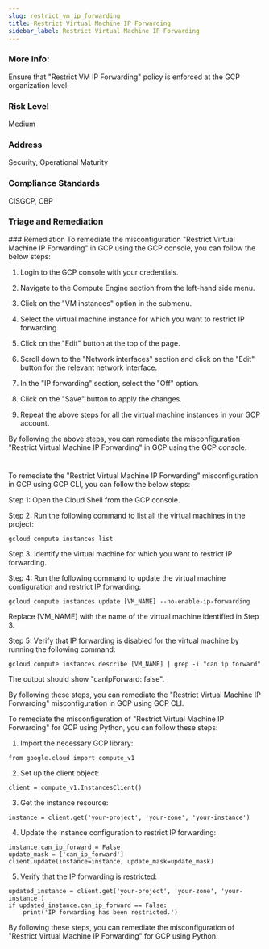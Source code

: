 ```yaml
---
slug: restrict_vm_ip_forwarding
title: Restrict Virtual Machine IP Forwarding
sidebar_label: Restrict Virtual Machine IP Forwarding
---
```


### More Info:

Ensure that "Restrict VM IP Forwarding" policy is enforced at the GCP organization level.

### Risk Level

Medium

### Address

Security, Operational Maturity

### Compliance Standards

CISGCP, CBP

### Triage and Remediation
<Tabs>
<Tab title='Remediation'>
### Remediation

<AccordionGroup>
<Accordion title='Using Console' defaultOpen='true'>
To remediate the misconfiguration "Restrict Virtual Machine IP Forwarding" in GCP using the GCP console, you can follow the below steps:

1. Login to the GCP console with your credentials.

2. Navigate to the Compute Engine section from the left-hand side menu.

3. Click on the "VM instances" option in the submenu.

4. Select the virtual machine instance for which you want to restrict IP forwarding.

5. Click on the "Edit" button at the top of the page.

6. Scroll down to the "Network interfaces" section and click on the "Edit" button for the relevant network interface.

7. In the "IP forwarding" section, select the "Off" option.

8. Click on the "Save" button to apply the changes.

9. Repeat the above steps for all the virtual machine instances in your GCP account.

By following the above steps, you can remediate the misconfiguration "Restrict Virtual Machine IP Forwarding" in GCP using the GCP console.

#
</Accordion>

<Accordion title='Using CLI'>
To remediate the "Restrict Virtual Machine IP Forwarding" misconfiguration in GCP using GCP CLI, you can follow the below steps:

Step 1: Open the Cloud Shell from the GCP console.

Step 2: Run the following command to list all the virtual machines in the project:

```
gcloud compute instances list
```

Step 3: Identify the virtual machine for which you want to restrict IP forwarding.

Step 4: Run the following command to update the virtual machine configuration and restrict IP forwarding:

```
gcloud compute instances update [VM_NAME] --no-enable-ip-forwarding
```

Replace [VM_NAME] with the name of the virtual machine identified in Step 3.

Step 5: Verify that IP forwarding is disabled for the virtual machine by running the following command:

```
gcloud compute instances describe [VM_NAME] | grep -i "can ip forward"
```

The output should show "canIpForward: false".

By following these steps, you can remediate the "Restrict Virtual Machine IP Forwarding" misconfiguration in GCP using GCP CLI.
</Accordion>

<Accordion title='Using Python'>
To remediate the misconfiguration of "Restrict Virtual Machine IP Forwarding" for GCP using Python, you can follow these steps:

1. Import the necessary GCP library:

```
from google.cloud import compute_v1
```

2. Set up the client object:

```
client = compute_v1.InstancesClient()
```

3. Get the instance resource:

```
instance = client.get('your-project', 'your-zone', 'your-instance')
```

4. Update the instance configuration to restrict IP forwarding:

```
instance.can_ip_forward = False
update_mask = ['can_ip_forward']
client.update(instance=instance, update_mask=update_mask)
```

5. Verify that the IP forwarding is restricted:

```
updated_instance = client.get('your-project', 'your-zone', 'your-instance')
if updated_instance.can_ip_forward == False:
    print('IP forwarding has been restricted.')
```

By following these steps, you can remediate the misconfiguration of "Restrict Virtual Machine IP Forwarding" for GCP using Python.
</Accordion>

</AccordionGroup>
</Tab>
</Tabs>

